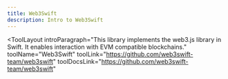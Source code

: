 ```yaml
---
title: Web3Swift
description: Intro to Web3Swift
---
```


<ToolLayout
    introParagraph="This library implements the web3.js library in Swift. It enables interaction with EVM compatible blockchains."
    toolName="Web3Swift"
    toolLink="https://github.com/web3swift-team/web3swift"
    toolDocsLink="https://github.com/web3swift-team/web3swift"
>
</ToolLayout>